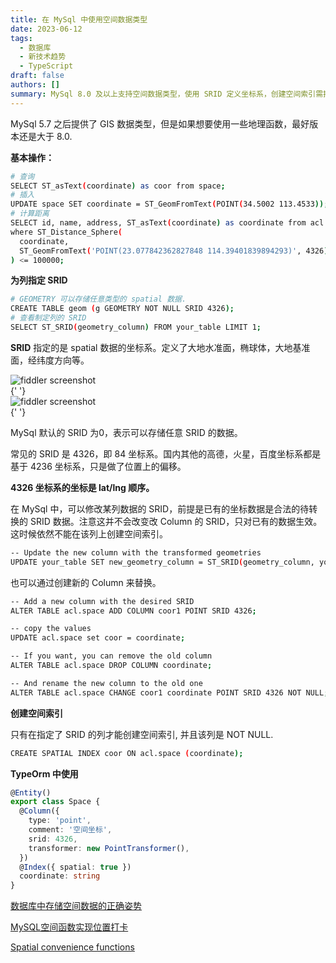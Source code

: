 ```yaml
---
title: 在 MySql 中使用空间数据类型
date: 2023-06-12
tags:
  - 数据库
  - 新技术趋势
  - TypeScript
draft: false
authors: []
summary: MySql 8.0 及以上支持空间数据类型，使用 SRID 定义坐标系，创建空间索引需指定 SRID。
---
```


MySql 5.7 之后提供了 GIS 数据类型，但是如果想要使用一些地理函数，最好版本还是大于 8.0.

**基本操作：**

```bash
# 查询
SELECT ST_asText(coordinate) as coor from space;
# 插入
UPDATE space SET coordinate = ST_GeomFromText(POINT(34.5002 113.4533));
# 计算距离
SELECT id, name, address, ST_asText(coordinate) as coordinate from acl.space
where ST_Distance_Sphere(
  coordinate,
  ST_GeomFromText('POINT(23.077842362827848 114.39401839894293)', 4326)
) <= 100000;


```

**为列指定 SRID**

```bash
# GEOMETRY 可以存储任意类型的 spatial 数据.
CREATE TABLE geom (g GEOMETRY NOT NULL SRID 4326);
# 查看制定列的 SRID
SELECT ST_SRID(geometry_column) FROM your_table LIMIT 1;
```

**SRID** 指定的是 spatial 数据的坐标系。定义了大地水准面，椭球体，大地基准面，经纬度方向等。

<div className="relative h-[400px]">
  <Image
    style={{ objectFit: 'contain' }}
    className="my-0"
    alt="fiddler screenshot"
    src="https://cdn.nlark.com/yuque/0/2024/png/438262/1710813841996-de2ebd0f-b462-4a58-819a-6fe85edd91f9.png"
    fill={true}
  />
</div>{' '}

<div className="relative h-[400px]">
  <Image
    style={{ objectFit: 'contain' }}
    className="my-0"
    alt="fiddler screenshot"
    src="https://cdn.nlark.com/yuque/0/2024/png/438262/1710813832026-3dfd24fd-0617-4636-901a-accbf1226362.png"
    fill={true}
  />
</div>{' '}

MySql 默认的 SRID 为0，表示可以存储任意 SRID 的数据。

常见的 SRID 是 4326，即 84 坐标系。国内其他的高德，火星，百度坐标系都是基于 4236 坐标系，只是做了位置上的偏移。

**4326 坐标系的坐标是 lat/lng 顺序。**

在 MySql 中，可以修改某列数据的 SRID，前提是已有的坐标数据是合法的待转换的 SRID 数据。注意这并不会改变改 Column 的 SRID，只对已有的数据生效。这时候依然不能在该列上创建空间索引。

```bash
-- Update the new column with the transformed geometries
UPDATE your_table SET new_geometry_column = ST_SRID(geometry_column, your_srid);

```

也可以通过创建新的 Column 来替换。

```bash
-- Add a new column with the desired SRID
ALTER TABLE acl.space ADD COLUMN coor1 POINT SRID 4326;

-- copy the values
UPDATE acl.space set coor = coordinate;

-- If you want, you can remove the old column
ALTER TABLE acl.space DROP COLUMN coordinate;

-- And rename the new column to the old one
ALTER TABLE acl.space CHANGE coor1 coordinate POINT SRID 4326 NOT NULL;

```

**创建空间索引**

只有在指定了 SRID 的列才能创建空间索引, 并且该列是 NOT NULL.

```bash
CREATE SPATIAL INDEX coor ON acl.space (coordinate);
```

**TypeOrm 中使用**

```typescript
@Entity()
export class Space {
  @Column({
    type: 'point',
    comment: '空间坐标',
    srid: 4326,
    transformer: new PointTransformer(),
  })
  @Index({ spatial: true })
  coordinate: string
}
```

[数据库中存储空间数据的正确姿势](https://zhuanlan.zhihu.com/p/403983767)

[MySQL空间函数实现位置打卡](https://cloud.tencent.com/developer/article/1684194?areaId=106001)

[Spatial convenience functions](https://dev.mysql.com/doc/refman/8.3/en/spatial-convenience-functions.html)
